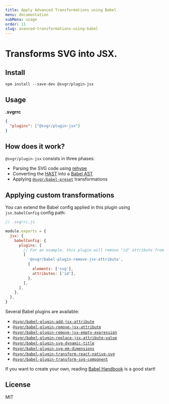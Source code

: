 ```yaml
---
title: Apply Advanced Transformations using Babel
menu: documentation
subMenu: usage
order: 11
slug: avanced-transformations-using-babel
---
```


# Transforms SVG into JSX.

## Install

```
npm install --save-dev @svgr/plugin-jsx
```

## Usage

**.svgrrc**

```json
{
  "plugins": ["@svgr/plugin-jsx"]
}
```

## How does it work?

`@svgr/plugin-jsx` consists in three phases:

- Parsing the SVG code using [rehype](https://github.com/rehypejs/rehype)
- Converting the [HAST](https://github.com/syntax-tree/hast) into a [Babel AST](https://github.com/babel/babel/blob/master/packages/babel-parser/ast/spec.md)
- Applying [`@svgr/babel-preset`](../babel-preset/README.md) transformations

## Applying custom transformations

You can extend the Babel config applied in this plugin using `jsx.babelConfig` config path:

```js
// .svgrrc.js

module.exports = {
  jsx: {
    babelConfig: {
      plugins: [
        // For an example, this plugin will remove "id" attribute from "svg" tag
        [
          '@svgr/babel-plugin-remove-jsx-attribute',
          {
            elements: ['svg'],
            attributes: ['id'],
          },
        ],
      ],
    },
  },
}
```

Several Babel plugins are available:

- [`@svgr/babel-plugin-add-jsx-attribute`](https://github.com/smooth-code/svgr/blob/master/packages/babel-plugin-add-jsx-attribute/README.md)
- [`@svgr/babel-plugin-remove-jsx-attribute`](https://github.com/smooth-code/svgr/blob/master/packages/babel-plugin-remove-jsx-attribute/README.md)
- [`@svgr/babel-plugin-remove-jsx-empty-expression`](https://github.com/smooth-code/svgr/blob/master/packages/babel-plugin-remove-jsx-empty-expression/README.md)
- [`@svgr/babel-plugin-replace-jsx-attribute-value`](https://github.com/smooth-code/svgr/blob/master/packages/babel-plugin-replace-jsx-attribute-value/README.md)
- [`@svgr/babel-plugin-svg-dynamic-title`](https://github.com/smooth-code/svgr/blob/master/packages/babel-plugin-svg-dynamic-title/README.md)
- [`@svgr/babel-plugin-svg-em-dimensions`](https://github.com/smooth-code/svgr/blob/master/packages/babel-plugin-svg-em-dimensions/README.md)
- [`@svgr/babel-plugin-transform-react-native-svg`](https://github.com/smooth-code/svgr/blob/master/packages/babel-plugin-transform-react-native-svg/README.md)
- [`@svgr/babel-plugin-transform-svg-component`](https://github.com/smooth-code/svgr/blob/master/packages/babel-plugin-transform-svg-component/README.md)

If you want to create your own, reading [Babel Handbook](https://github.com/jamiebuilds/babel-handbook/blob/master/translations/en/plugin-handbook.md) is a good start!

## License

MIT
